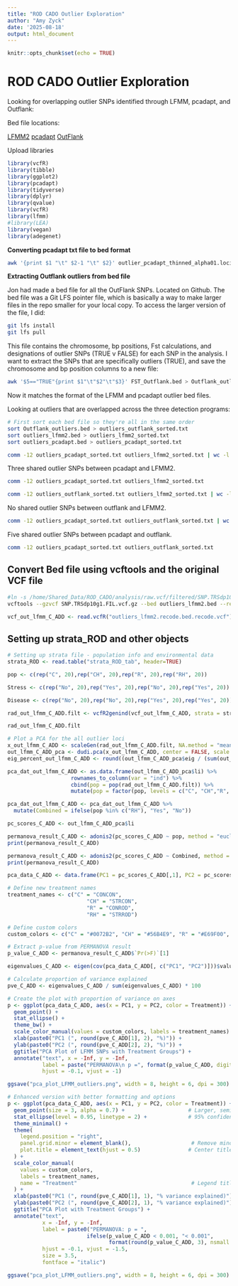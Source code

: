 ```yaml
---
title: "ROD CADO Outlier Exploration"
author: "Amy Zyck"
date: '2025-08-18'
output: html_document
---
```


```r
knitr::opts_chunk$set(echo = TRUE)
```

# ROD CADO Outlier Exploration

Looking for overlapping outlier SNPs identified through LFMM, pcadapt, and Outflank:

Bed file locations:

[LFMM2](https://github.com/MarineEvoEcoLab/ROD_CADO/blob/main/Outlier_detection/outliers_lfmm2.bed)
[pcadapt](https://github.com/MarineEvoEcoLab/ROD_CADO/blob/main/PCA_analysis/outlier_pcadapt_thinned_alpha01.loci.txt)
[OutFlank](https://github.com/MarineEvoEcoLab/ROD_CADO/blob/main/FST_Outflank.bed)

Upload libraries

```r
library(vcfR)
library(tibble)
library(ggplot2)
library(pcadapt)
library(tidyverse)
library(dplyr)
library(qvalue)
library(vcfR)
library(lfmm) 
#library(LEA)
library(vegan) 
library(adegenet)
```

**Converting pcadapt txt file to bed format**

```bash
awk '{print $1 "\t" $2-1 "\t" $2}' outlier_pcadapt_thinned_alpha01.loci.txt | bedtools sort -i - > outliers_pcadapt.bed
```

**Extracting Outflank outliers from bed file**

Jon had made a bed file for all the OutFlank SNPs. Located on Github. The bed file was a Git LFS pointer file, which is basically a way to make larger files in the repo smaller for your local copy. To access the larger version of the file, I did:

```bash
git lfs install
git lfs pull
```

This file contains the chromosome, bp positions, Fst calculations, and designations of outlier SNPs (TRUE v FALSE) for each SNP in the analysis. I want to extract the SNPs that are specifically outliers (TRUE), and save the chromosome and bp position columns to a new file:

```bash
awk '$5=="TRUE"{print $1"\t"$2"\t"$3}' FST_Outflank.bed > Outflank_outliers.bed
```

Now it matches the format of the LFMM and pcadapt outlier bed files. 


Looking at outliers that are overlapped across the three detection programs:

```bash
# First sort each bed file so they're all in the same order
sort Outflank_outliers.bed > outliers_outflank_sorted.txt
sort outliers_lfmm2.bed > outliers_lfmm2_sorted.txt
sort outliers_pcadapt.bed > outliers_pcadapt_sorted.txt
```

```bash
comm -12 outliers_pcadapt_sorted.txt outliers_lfmm2_sorted.txt | wc -l
```

Three shared outlier SNPs between pcadapt and LFMM2.

```bash
comm -12 outliers_pcadapt_sorted.txt outliers_lfmm2_sorted.txt
```

```bash
comm -12 outliers_outflank_sorted.txt outliers_lfmm2_sorted.txt | wc -l
```

No shared outlier SNPs between outflank and LFMM2.

```bash
comm -12 outliers_pcadapt_sorted.txt outliers_outflank_sorted.txt | wc -l
```

Five shared outlier SNPs between pcadapt and outflank.

```bash
comm -12 outliers_pcadapt_sorted.txt outliers_outflank_sorted.txt
```

## Convert Bed file using vcftools and the original VCF file

```bash
#ln -s /home/Shared_Data/ROD_CADO/analysis/raw.vcf/filtered/SNP.TRSdp10g1.FIL.vcf.gz .
vcftools --gzvcf SNP.TRSdp10g1.FIL.vcf.gz --bed outliers_lfmm2.bed --recode --recode-INFO-all --out outliers_lfmm2.recode.bed
```
```r
vcf_out_lfmm_C_ADD <- read.vcfR("outliers_lfmm2.recode.bed.recode.vcf")
```

## Setting up strata_ROD and other objects

```r
# Setting up strata file - population info and environmental data 
strata_ROD <- read.table("strata_ROD_tab", header=TRUE)
```

```r
pop <- c(rep("C", 20),rep("CH", 20),rep("R", 20),rep("RH", 20))
```

```r
Stress <- c(rep("No", 20),rep("Yes", 20),rep("No", 20),rep("Yes", 20))

Disease <- c(rep("No", 20),rep("No", 20),rep("Yes", 20),rep("Yes", 20))
```


```r
rad_out_lfmm_C_ADD.filt <- vcfR2genind(vcf_out_lfmm_C_ADD, strata = strata_ROD, pop = c(rep("C", 20),rep("CH", 20),rep("R", 20),rep("RH", 20)))

rad_out_lfmm_C_ADD.filt
```

```r
# Plot a PCA for the all outlier loci
x_out_lfmm_C_ADD <- scaleGen(rad_out_lfmm_C_ADD.filt, NA.method = "mean")
out_lfmm_C_ADD_pca <- dudi.pca(x_out_lfmm_C_ADD, center = FALSE, scale = FALSE, scannf = FALSE, nf = 4)
eig_percent_out_lfmm_C_ADD <- round((out_lfmm_C_ADD_pca$eig / (sum(out_lfmm_C_ADD_pca$eig))) * 100, 2)

pca_dat_out_lfmm_C_ADD <- as.data.frame(out_lfmm_C_ADD_pca$li) %>%
                    rownames_to_column(var = "ind") %>%
                    cbind(pop = pop(rad_out_lfmm_C_ADD.filt)) %>%
                    mutate(pop = factor(pop, levels = c("C", "CH","R", "RH")))

pca_dat_out_lfmm_C_ADD <- pca_dat_out_lfmm_C_ADD %>%
  mutate(Combined = ifelse(pop %in% c("RH"), "Yes", "No"))
```

```r
pc_scores_C_ADD <- out_lfmm_C_ADD_pca$li
```

```r
permanova_result_C_ADD <- adonis2(pc_scores_C_ADD ~ pop, method = "euclidean")
print(permanova_result_C_ADD)
```

```r
permanova_result_C_ADD <- adonis2(pc_scores_C_ADD ~ Combined, method = "euclidean")
print(permanova_result_C_ADD)
```

```r
pca_data_C_ADD <- data.frame(PC1 = pc_scores_C_ADD[,1], PC2 = pc_scores_C_ADD[,2], Treatment = pop)

# Define new treatment names
treatment_names <- c("C" = "CONCON",
                         "CH" = "STRCON",
                         "R" = "CONROD",
                         "RH" = "STRROD")

# Define custom colors
custom_colors <- c("C" = "#0072B2", "CH" = "#56B4E9", "R" = "#E69F00", "RH" = "#F0E442")

# Extract p-value from PERMANOVA result
p_value_C_ADD <- permanova_result_C_ADD$`Pr(>F)`[1]

eigenvalues_C_ADD <- eigen(cov(pca_data_C_ADD[, c("PC1", "PC2")]))$values

# Calculate proportion of variance explained
pve_C_ADD <- eigenvalues_C_ADD / sum(eigenvalues_C_ADD) * 100
```

```r
# Create the plot with proportion of variance on axes
p <- ggplot(pca_data_C_ADD, aes(x = PC1, y = PC2, color = Treatment)) +
  geom_point() +
  stat_ellipse() +
  theme_bw() +
  scale_color_manual(values = custom_colors, labels = treatment_names) +
  xlab(paste0("PC1 (", round(pve_C_ADD[1], 2), "%)")) +
  ylab(paste0("PC2 (", round(pve_C_ADD[2], 2), "%)")) +
  ggtitle("PCA Plot of LFMM SNPs with Treatment Groups") +
  annotate("text", x = -Inf, y = -Inf, 
           label = paste("PERMANOVA\n p =", format(p_value_C_ADD, digits = 2)),
           hjust = -0.1, vjust = -1)

ggsave("pca_plot_LFMM_outliers.png", width = 8, height = 6, dpi = 300)
```

```r
# Enhanced version with better formatting and options
p <- ggplot(pca_data_C_ADD, aes(x = PC1, y = PC2, color = Treatment)) +
  geom_point(size = 3, alpha = 0.7) +                    # Larger, semi-transparent points
  stat_ellipse(level = 0.95, linetype = 2) +             # 95% confidence ellipses, dashed
  theme_minimal() +
  theme(
    legend.position = "right",
    panel.grid.minor = element_blank(),                   # Remove minor grid lines
    plot.title = element_text(hjust = 0.5)               # Center title
  ) +
  scale_color_manual(
    values = custom_colors, 
    labels = treatment_names,
    name = "Treatment"                                    # Legend title
  ) +
  xlab(paste0("PC1 (", round(pve_C_ADD[1], 1), "% variance explained)")) +
  ylab(paste0("PC2 (", round(pve_C_ADD[2], 1), "% variance explained)")) +
  ggtitle("PCA Plot with Treatment Groups") +
  annotate("text", 
           x = -Inf, y = -Inf,
           label = paste0("PERMANOVA: p = ", 
                         ifelse(p_value_C_ADD < 0.001, "< 0.001", 
                                format(round(p_value_C_ADD, 3), nsmall = 3))),
           hjust = -0.1, vjust = -1.5,
           size = 3.5,
           fontface = "italic")

ggsave("pca_plot_LFMM_outliers.png", width = 8, height = 6, dpi = 300)
```

